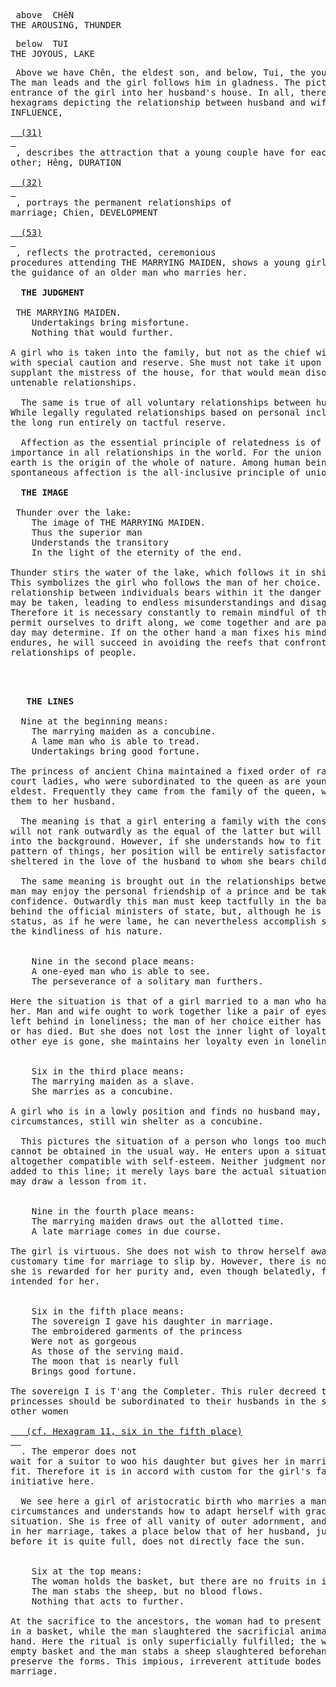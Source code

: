 <pre>
 above  CHêN
THE AROUSING, THUNDER
</pre>
<pre>
 below  TUI
THE JOYOUS, LAKE
</pre>
<pre>
 Above we have Chên, the eldest son, and below, Tui, the youngest daughter. 
The man leads and the girl follows him in gladness. The picture is that of the 
entrance of the girl into her husband&#39;s house. In all, there are four 
hexagrams depicting the relationship between husband and wife. Hsien, 
INFLUENCE,
 <a href="31.html">
  (31)
 </a>
 , describes the attraction that a young couple have for each 
other; Hêng, DURATION
 <a href="32.html">
  (32)
 </a>
 , portrays the permanent relationships of 
marriage; Chien, DEVELOPMENT
 <a href="53.html">
  (53)
 </a>
 , reflects the protracted, ceremonious 
procedures attending THE MARRYING MAIDEN, shows a young girl under 
the guidance of an older man who marries her.
 <b>
  THE JUDGMENT
 </b>
 THE MARRYING MAIDEN.
	Undertakings bring misfortune.
	Nothing that would further.

A girl who is taken into the family, but not as the chief wife, must behave 
with special caution and reserve. She must not take it upon herself to 
supplant the mistress of the house, for that would mean disorder and lead to 
untenable relationships.

  The same is true of all voluntary relationships between human beings. 
While legally regulated relationships based on personal inclination depend in 
the long run entirely on tactful reserve.

  Affection as the essential principle of relatedness is of the greatest 
importance in all relationships in the world. For the union of heaven and 
earth is the origin of the whole of nature. Among human beings likewise, 
spontaneous affection is the all-inclusive principle of union.
 <b>
  THE IMAGE
 </b>
 Thunder over the lake:
	The image of THE MARRYING MAIDEN.
	Thus the superior man
	Understands the transitory
	In the light of the eternity of the end.

Thunder stirs the water of the lake, which follows it in shimmering waves. 
This symbolizes the girl who follows the man of her choice. But every 
relationship between individuals bears within it the danger that wrong turns 
may be taken, leading to endless misunderstandings and disagreements. 
Therefore it is necessary constantly to remain mindful of the end. If we 
permit ourselves to drift along, we come together and are parted again as the 
day may determine. If on the other hand a man fixes his mind on an end that 
endures, he will succeed in avoiding the reefs that confront the closer 
relationships of people.
 <p>
  <b>
   THE LINES
  </b>
  Nine at the beginning means:
	The marrying maiden as a concubine.
	A lame man who is able to tread.
	Undertakings bring good fortune.

The princess of ancient China maintained a fixed order of rank among the 
court ladies, who were subordinated to the queen as are younger sisters to the 
eldest. Frequently they came from the family of the queen, who herself led 
them to her husband.

  The meaning is that a girl entering a family with the consent of the wife 
will not rank outwardly as the equal of the latter but will withdraw modestly 
into the background. However, if she understands how to fit herself into the 
pattern of things, her position will be entirely satisfactory, and she will feel 
sheltered in the love of the husband to whom she bears children.

  The same meaning is brought out in the relationships between officials. A 
man may enjoy the personal friendship of a prince and be taken into his 
confidence. Outwardly this man must keep tactfully in the background 
behind the official ministers of state, but, although he is hampered by this 
status, as if he were lame, he can nevertheless accomplish something through 
the kindliness of his nature.


	Nine in the second place means:
	A one-eyed man who is able to see.
	The perseverance of a solitary man furthers.

Here the situation is that of a girl married to a man who has disappointed 
her. Man and wife ought to work together like a pair of eyes. Here the girl is 
left behind in loneliness; the man of her choice either has become unfaithful 
or has died. But she does not lost the inner light of loyalty. Thought the 
other eye is gone, she maintains her loyalty even in loneliness.


	Six in the third place means:
	The marrying maiden as a slave.
	She marries as a concubine.

A girl who is in a lowly position and finds no husband may, in some 
circumstances, still win shelter as a concubine.

  This pictures the situation of a person who longs too much for joys that 
cannot be obtained in the usual way. He enters upon a situation not 
altogether compatible with self-esteem. Neither judgment nor warning is 
added to this line; it merely lays bare the actual situation, so that everyone 
may draw a lesson from it.


	Nine in the fourth place means:
	The marrying maiden draws out the allotted time.
	A late marriage comes in due course.

The girl is virtuous. She does not wish to throw herself away, and allows the 
customary time for marriage to slip by. However, there is no harm in this; 
she is rewarded for her purity and, even though belatedly, finds the husband 
intended for her.	


	Six in the fifth place means:
	The sovereign I gave his daughter in marriage.
	The embroidered garments of the princess
	Were not as gorgeous
	As those of the serving maid.
	The moon that is nearly full
	Brings good fortune.

The sovereign I is T&#39;ang the Completer. This ruler decreed that the imperial 
princesses should be subordinated to their husbands in the same manner as 
other women
  <a href="11.html">
   (cf. Hexagram 11, six in the fifth place)
  </a>
  . The emperor does not 
wait for a suitor to woo his daughter but gives her in marriage when he sees 
fit. Therefore it is in accord with custom for the girl&#39;s family to take the 
initiative here.

  We see here a girl of aristocratic birth who marries a man of modest 
circumstances and understands how to adapt herself with grace to the new 
situation. She is free of all vanity of outer adornment, and forgetting her rank 
in her marriage, takes a place below that of her husband, just as the moon, 
before it is quite full, does not directly face the sun.


	Six at the top means:
	The woman holds the basket, but there are no fruits in it.
	The man stabs the sheep, but no blood flows.
	Nothing that acts to further.

At the sacrifice to the ancestors, the woman had to present harvest offerings 
in a basket, while the man slaughtered the sacrificial animal with his own 
hand. Here the ritual is only superficially fulfilled; the woman takes an 
empty basket and the man stabs a sheep slaughtered beforehand-solely to 
preserve the forms. This impious, irreverent attitude bodes no good for a 
marriage.
 </p>
</pre>
<pre>
</pre>
